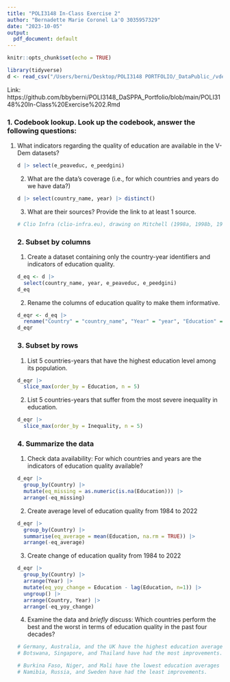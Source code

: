 ```yaml
---
title: "POLI3148 In-Class Exercise 2"
author: "Bernadette Marie Coronel La'O 3035957329"
date: "2023-10-05"
output:
  pdf_document: default
---
```


```r
knitr::opts_chunk$set(echo = TRUE)
```

```r
library(tidyverse)
d <- read_csv("/Users/berni/Desktop/POLI3148 PORTFOLIO/_DataPublic_/vdem/1984_2022/vdem_1984_2022_external.csv", show_col_types = FALSE)
```

Link: https://github.com/bbyberni/POLI3148_DaSPPA_Portfolio/blob/main/POLI3148%20In-Class%20Exercise%202.Rmd

### 1. Codebook lookup. Look up the codebook, answer the following questions:

1.  What indicators regarding the quality of education are available in the V-Dem datasets?

    ```r
    d |> select(e_peaveduc, e_peedgini)
    ```

    2.  What are the data's coverage (i.e., for which countries and years do we have data?)

    ```r
    d |> select(country_name, year) |> distinct()
    ```

    3.  What are their sources? Provide the link to at least 1 source.

    ```r
    # Clio Infra (clio-infra.eu), drawing on Mitchell (1998a, 1998b, 1998c), United States Census Bureau (2021), UNESCO, Földvári and van Leeuwen (2014), Leeuwen, van Leeuwen- Li, Földvári (2011), Leeuwen, van Leeuwen-Li, Földvári (2012a), Leeuwen, van Leeuwen-Li, Földvári (2012b), Didenko, Foldvari, van Leeuwen (2012)
    ```

    ### **2. Subset by columns**

    1.  Create a dataset containing only the country-year identifiers and indicators of education quality.

    ```r
    d_eq <- d |>
      select(country_name, year, e_peaveduc, e_peedgini)
    d_eq
    ```

    2.  Rename the columns of education quality to make them informative.

    ```r
    d_eqr <- d_eq |>
      rename("Country" = "country_name", "Year" = "year", "Education" = "e_peaveduc", "Inequality" = "e_peedgini")
    d_eqr
    ```

    ### **3. Subset by rows**

    1.  List 5 countries-years that have the highest education level among its population.

    ```r
    d_eqr |>
      slice_max(order_by = Education, n = 5)
    ```

    2.  List 5 countries-years that suffer from the most severe inequality in education.

    ```r
    d_eqr |>
      slice_max(order_by = Inequality, n = 5)
    ```

    ### **4. Summarize the data**

    1.  Check data availability: For which countries and years are the indicators of education quality available?

    ```r
    d_eqr |>
      group_by(Country) |>
      mutate(eq_missing = as.numeric(is.na(Education))) |>
      arrange(-eq_missing)
    ```

    2.  Create average level of education quality from 1984 to 2022

    ```r
    d_eqr |>
      group_by(Country) |>
      summarise(eq_average = mean(Education, na.rm = TRUE)) |>
      arrange(-eq_average)
    ```

    3.  Create change of education quality from 1984 to 2022

    ```r
    d_eqr |>
      group_by(Country) |>
      arrange(Year) |>
      mutate(eq_yoy_change = Education - lag(Education, n=1)) |>
      ungroup() |>
      arrange(Country, Year) |>
      arrange(-eq_yoy_change)
    ```

    4.  Examine the data and *briefly* discuss: Which countries perform the best and the worst in terms of education quality in the past four decades?

    ```r
    # Germany, Australia, and the UK have the highest education averages throughout 1984-2022.
    # Botswana, Singapore, and Thailand have had the most improvements.

    # Burkina Faso, Niger, and Mali have the lowest education averages throughout 1984-2022.
    # Namibia, Russia, and Sweden have had the least improvements.
    ```
